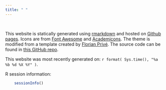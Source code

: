 ```yaml
---
title: " "
---
```


<br /> 

This website is statically generated using [rmarkdown](https://rmarkdown.rstudio.com) and hosted on [Github pages](https://pages.github.com). Icons are from [Font Awesome](https://fontawesome.com/?from=io) and [Academicons](http://jpswalsh.github.io/academicons/). The theme is modified from a template created by [Florian Privé](https://github.com/privefl/rmarkdown-website-template). The source code can be found in [this GitHub repo](https://github.com/tjthurman/tjthurman.github.io). 

This website was most recently generated on: `r format( Sys.time(), "%a %b %d %X %Y" )`. 

R session information:

```r
	sessionInfo()
```

